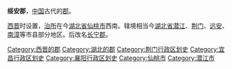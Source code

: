 '''绥安郡'''，[[中国|中国]]古代的[[郡|郡]]。

[[西晋|西晋]]时设置，[[治所|治所]]在今[[湖北省|湖北省]][[仙桃市|仙桃市]]西南。辖境相当今[[湖北省|湖北省]][[潜江市|潜江]]、[[荆门市|荆门]]、[[远安县|远安]]、[[南漳县|南漳]]等市县部分地区。后改名[[长宁郡|长宁郡]]。 

{{西晋行政区划小作品}}
{{DEFAULTSORT:S}}
[[Category:西晋的郡|Category:西晋的郡]] 
[[Category:湖北的郡|Category:湖北的郡]]
[[Category:荆门行政区划史|Category:荆门行政区划史]]
[[Category:宜昌行政区划史|Category:宜昌行政区划史]]
[[Category:襄阳行政区划史|Category:襄阳行政区划史]]
[[Category:仙桃市|Category:仙桃市]]
[[Category:潜江市|Category:潜江市]]